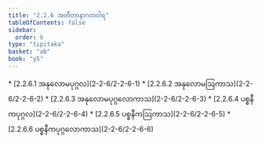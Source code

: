 ```yaml
---
title: "2.2.6 အတီတာနာဂတဝါရ"
tableOfContents: false
sidebar:
  order: 6
type: "tipitaka"
basket: "ab"
book: "y5"
---
```



<DynamicBreadcrumb />



<TableOfContents book="y5" section="2.2.6">
* [2.2.6.1 အနုလောမပုဂ္ဂလ](2-2-6/2-2-6-1)
* [2.2.6.2 အနုလောမဩကာသ](2-2-6/2-2-6-2)
* [2.2.6.3 အနုလောမပုဂ္ဂလောကာသ](2-2-6/2-2-6-3)
* [2.2.6.4 ပစ္စနီကပုဂ္ဂလ](2-2-6/2-2-6-4)
* [2.2.6.5 ပစ္စနီကဩကာသ](2-2-6/2-2-6-5)
* [2.2.6.6 ပစ္စနီကပုဂ္ဂလောကာသ](2-2-6/2-2-6-6)
</TableOfContents>